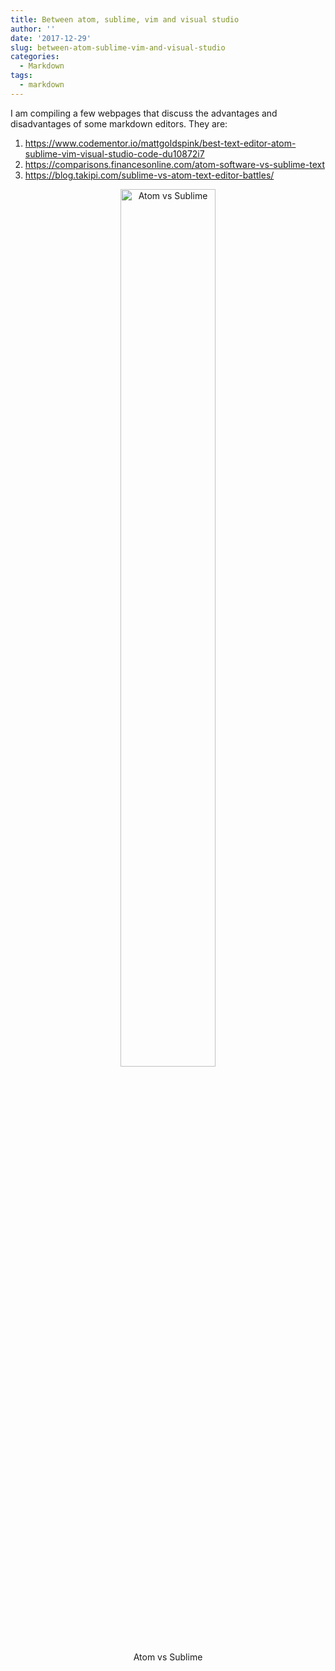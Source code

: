```yaml
---
title: Between atom, sublime, vim and visual studio
author: ''
date: '2017-12-29'
slug: between-atom-sublime-vim-and-visual-studio
categories:
  - Markdown
tags:
  - markdown
---
```


I am compiling a few webpages that discuss the advantages and disadvantages of some markdown editors. They are:

1.  <https://www.codementor.io/mattgoldspink/best-text-editor-atom-sublime-vim-visual-studio-code-du10872i7>
2.  <https://comparisons.financesonline.com/atom-software-vs-sublime-text>
3.  <https://blog.takipi.com/sublime-vs-atom-text-editor-battles/>

<center>![Atom vs Sublime](/images/atom-sublime.jpg){width=60%}</center>


